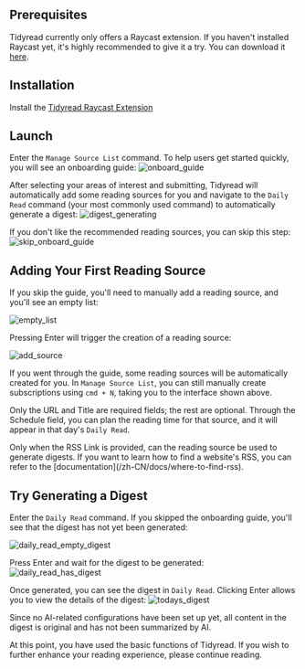 
## Prerequisites

Tidyread currently only offers a Raycast extension. If you haven't installed Raycast yet, it's highly recommended to give it a try. You can download it [here](https://raycast.com/).

## Installation

Install the [Tidyread Raycast Extension](https://www.raycast.com/jaredliu233/tidyread---streamline-your-daily-reading)

## Launch

Enter the `Manage Source List` command. To help users get started quickly, you will see an onboarding guide:
![onboard_guide](https://tidyread.s3.us-west-2.amazonaws.com/onboard_guide.png)

After selecting your areas of interest and submitting, Tidyread will automatically add some reading sources for you and navigate to the `Daily Read` command (your most commonly used command) to automatically generate a digest:
![digest_generating](https://tidyread.s3.us-west-2.amazonaws.com/digest_generating.png)

If you don't like the recommended reading sources, you can skip this step:
![skip_onboard_guide](https://tidyread.s3.us-west-2.amazonaws.com/skip_onboard_guide.png)

## Adding Your First Reading Source

If you skip the guide, you'll need to manually add a reading source, and you'll see an empty list:

![empty_list](https://tidyread.s3.us-west-2.amazonaws.com/tidyread_empty_list.png)

Pressing Enter will trigger the creation of a reading source:

![add_source](https://tidyread.s3.us-west-2.amazonaws.com/tidyread_add_source.png)

If you went through the guide, some reading sources will be automatically created for you. In `Manage Source List`, you can still manually create subscriptions using `cmd + N`, taking you to the interface shown above.

Only the URL and Title are required fields; the rest are optional.
Through the Schedule field, you can plan the reading time for that source, and it will appear in that day's `Daily Read`.

<Callout type="info">
    Only when the RSS
    Link is provided, can the reading source be used to generate digests. If you want to learn how to find a website's RSS, you can refer to the [documentation](/zh-CN/docs/where-to-find-rss).
</Callout>

## Try Generating a Digest

Enter the `Daily Read` command. If you skipped the onboarding guide, you'll see that the digest has not yet been generated:

![daily_read_empty_digest](https://tidyread.s3.us-west-2.amazonaws.com/daily_read_empty_digest.png)

Press Enter and wait for the digest to be generated:
![daily_read_has_digest](https://tidyread.s3.us-west-2.amazonaws.com/daily_read_has_digest.png)

Once generated, you can see the digest in `Daily Read`. Clicking Enter allows you to view the details of the digest:
![todays_digest](https://tidyread.s3.us-west-2.amazonaws.com/todays_digest.png)

Since no AI-related configurations have been set up yet, all content in the digest is original and has not been summarized by AI.

At this point, you have used the basic functions of Tidyread. If you wish to further enhance your reading experience, please continue reading.
